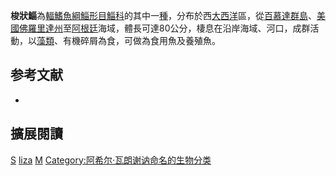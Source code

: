 {{Speciesbox 
| status = NE
| status_system = IUCN3.1
| taxon = Mugil liza
| authority =  [[Achille_Valenciennes|Valenciennes]], 1836
| synonyms = *''Lugil liza''<br /><small>Valenciennes, 1836</small>
*''Mugil lebranchus''<br /><small>Poey, 1860</small>
}}
'''梭狀鯔'''為[[輻鰭魚綱|輻鰭魚綱]][[鯔形目|鯔形目]][[鯔科|鯔科]]的其中一[[種|種]]，分布於西[[大西洋|大西洋]]區，從[[百慕達群島|百慕達群島]]、[[美國|美國]][[佛羅里達州|佛羅里達州]]至[[阿根廷|阿根廷]]海域，體長可達80公分，棲息在沿岸海域、河口，成群活動，以[[藻類|藻類]]、有機碎屑為食，可做為食用魚及養殖魚。

== 参考文献 ==
{{reflist}}
*{{FishBase_species|genus=Mugil|species=liza|year=2012|month=7}}

== 擴展閱讀 == 
{{refbegin}}
{{wikispecies-inline|Mugil liza|梭狀鯔}}
{{refend}}
{{Taxonbar|from=Q1911764}}

[[Category:食用魚|S]]
[[Category:鯔屬|liza]]
[[Category:1836年描述的魚類|M]]
[[Category:阿希尔·瓦朗谢讷命名的生物分类|Category:阿希尔·瓦朗谢讷命名的生物分类]]